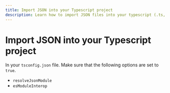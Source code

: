 ```yaml
---
title: Import JSON into your Typescript project
description: Learn how to import JSON files into your typescript (.ts, .tsx) files
---
```


# Import JSON into your Typescript project

In your `tsconfig.json` file. Make sure that the following options are set to `true`.

- `resolveJsonModule`
- `esModuleInterop`
